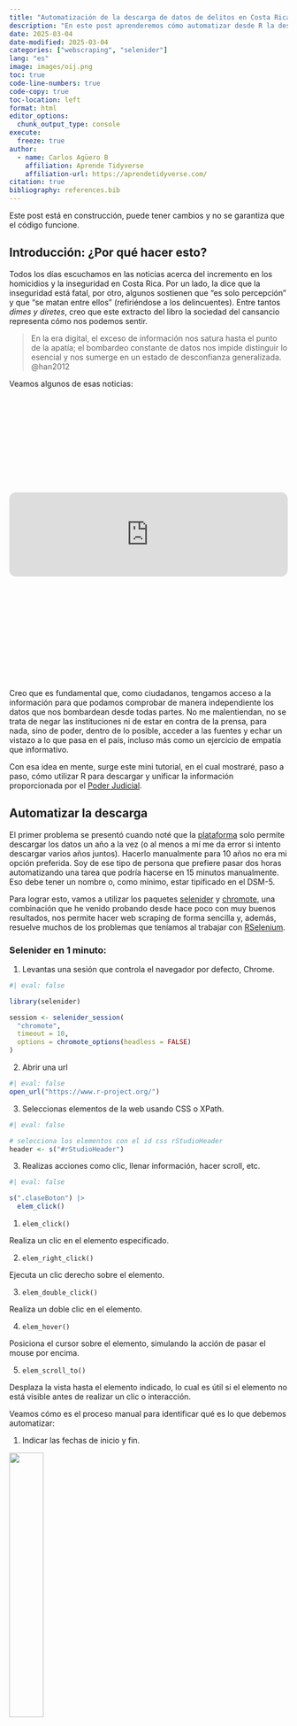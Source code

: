 ```yaml
---
title: "Automatización de la descarga de datos de delitos en Costa Rica"
description: "En este post aprenderemos cómo automatizar desde R la descarga, unificación y limpieza de datos sobre delitos en Costa Rica, obtenidos desde la plataforma del Poder Judicial."
date: 2025-03-04
date-modified: 2025-03-04
categories: ["webscraping", "selenider"] 
lang: "es"
image: images/oij.png
toc: true
code-line-numbers: true
code-copy: true
toc-location: left
format: html
editor_options: 
  chunk_output_type: console
execute: 
  freeze: true
author:
  - name: Carlos Agüero B
    affiliation: Aprende Tidyverse
    affiliation-url: https://aprendetidyverse.com/
citation: true
bibliography: references.bib
---
```


<meta property="og:title" content="Automatización de la descarga de datos de delitos en Costa Rica" />
<meta property="og:description" content="En este post aprenderemos cómo automatizar desde R la descarga, unificación y limpieza de datos sobre delitos en Costa Rica, obtenidos desde la plataforma del Poder Judicial." />
<meta property="og:type" content="video.other" />
<meta property="og:url" content="https://aprendetidyverse.com/automatizacion-delitos" />
<meta property="og:image" content="https://aprendetidyverse.com/images/oij.png" />
<meta property="og:site_name" content="Aprende Tidyverse" />
<meta property="og:locale" content="es_ES" />

<meta property="article:published_time" content="2025-03-04T00:00:00+00:00" />
<meta property="article:modified_time" content="2025-03-04T00:00:00+00:00" />

<!-- Open Graph Video Preview -->
<meta property="og:video" content="https://player.vimeo.com/video/710119524?badge=0&amp;autopause=0&amp;player_id=0&amp;app_id=58479" />
<meta property="og:video:secure_url" content="https://player.vimeo.com/video/710119524?badge=0&amp;autopause=0&amp;player_id=0&amp;app_id=58479" />
<meta property="og:video:type" content="text/html" />
<meta property="og:video:width" content="1280" />
<meta property="og:video:height" content="720" />

::: {.callout-note}
Este post está en construcción, puede tener cambios y no se garantiza que el código funcione.
:::

## Introducción: ¿Por qué hacer esto?

Todos los días escuchamos en las noticias acerca del incremento en los homicidios y la inseguridad en Costa Rica. Por un lado, la dice que la inseguridad está fatal, por otro, algunos sostienen que "es solo percepción" y que "se matan entre ellos" (refiriéndose a los delincuentes). Entre tantos *dimes y diretes*, creo que este extracto del libro la sociedad del cansancio representa cómo nos podemos sentir.

> En la era digital, el exceso de información nos satura hasta el punto de la apatía; el bombardeo constante de datos nos impide distinguir lo esencial y nos sumerge en un estado de desconfianza generalizada. @han2012

Veamos algunos de esas noticias: 

<br>
<div class="iframely-embed"><div class="iframely-responsive" style="height: 140px; padding-bottom: 0;"><a href="https://semanariouniversidad.com/pais/con-880-homicidios-2024-cerro-como-el-segundo-ano-mas-violento-de-la-historia/" data-iframely-url="//cdn.iframe.ly/api/iframe?card=small&url=http%3A%2F%2Fsemanariouniversidad.com%2Fpais%2Fcon-880-homicidios-2024-cerro-como-el-segundo-ano-mas-violento-de-la-historia%2F&key=82791205449a6b87420b0f7a75017b28"></a></div></div><script async src="//cdn.iframe.ly/embed.js" charset="utf-8"></script>
<br>
<iframe style="border-radius:12px" src="https://open.spotify.com/embed/episode/08JtqQzvLNuXolKz4gm4oF?utm_source=generator" width="100%" height="152" frameBorder="0" allowfullscreen="" allow="autoplay; clipboard-write; encrypted-media; fullscreen; picture-in-picture" loading="lazy"></iframe>
<br>
<br>
<div class="iframely-embed"><div class="iframely-responsive" style="height: 140px; padding-bottom: 0;"><a href="https://www.nacion.com/sucesos/crimenes/costa-rica-supera-100-homicidios-en-apenas-42-dias/4IYB2XIVJVHJDDLVONXBPHJR7E/story/" data-iframely-url="//cdn.iframe.ly/api/iframe?card=small&url=https%3A%2F%2Fwww.nacion.com%2Fsucesos%2Fcrimenes%2Fcosta-rica-supera-100-homicidios-en-apenas-42-dias%2F4IYB2XIVJVHJDDLVONXBPHJR7E%2Fstory%2F&key=82791205449a6b87420b0f7a75017b28"></a></div></div><script async src="//cdn.iframe.ly/embed.js" charset="utf-8"></script>
<br>

Creo que es fundamental que, como ciudadanos, tengamos acceso a la información para que podamos comprobar de manera independiente los datos que nos bombardean desde todas partes. No me malentiendan, no se trata de negar las instituciones ni de estar en contra de la prensa, para nada, sino de poder, dentro de lo posible, acceder a las fuentes y echar un vistazo a lo que pasa en el país, incluso más como un ejercicio de empatía que informativo.

Con esa idea en mente, surge este mini tutorial, en el cual mostraré, paso a paso, cómo utilizar R para descargar y unificar la información proporcionada por el [Poder Judicial](https://pjenlinea3.poder-judicial.go.cr/estadisticasoij/).


## Automatizar la descarga

El primer problema se presentó cuando noté que la [plataforma](https://pjenlinea3.poder-judicial.go.cr/estadisticasoij/) solo permite descargar los datos un año a la vez (o al menos a mí me da error si intento descargar varios años juntos). Hacerlo manualmente para 10 años no era mi opción preferida. Soy de ese tipo de persona que prefiere pasar dos horas automatizando una tarea que podría hacerse en 15 minutos manualmente. Eso debe tener un nombre o, como mínimo, estar tipificado en el DSM-5.

Para lograr esto, vamos a utilizar los paquetes [selenider](https://ashbythorpe.github.io/selenider/index.html) y [chromote](https://rstudio.github.io/chromote/), una combinación que he venido probando desde hace poco con muy buenos resultados, nos permite hacer web scraping de forma sencilla y, además, resuelve muchos de los problemas que teníamos al trabajar con [RSelenium](https://docs.ropensci.org/RSelenium/).

### Selenider en 1 minuto:

1. Levantas una sesión que controla el navegador por defecto, Chrome.

```r
#| eval: false

library(selenider)

session <- selenider_session(
  "chromote",
  timeout = 10,
  options = chromote_options(headless = FALSE)
)
```

2. Abrir una url 

```r
#| eval: false
open_url("https://www.r-project.org/")
```

3. Seleccionas elementos de la web usando CSS o XPath.

```r
#| eval: false

# selecciona los elementos con el id css rStudioHeader
header <- s("#rStudioHeader") 
```

3. Realizas acciones como clic, llenar información, hacer scroll, etc.

```r
#| eval: false

s(".claseBoton") |>
  elem_click()
```

1. `elem_click()`

Realiza un clic en el elemento especificado.

2. `elem_right_click()`

Ejecuta un clic derecho sobre el elemento.

3. `elem_double_click()`

Realiza un doble clic en el elemento.

4. `elem_hover()`

Posiciona el cursor sobre el elemento, simulando la acción de pasar el mouse por encima.

5. `elem_scroll_to()`

Desplaza la vista hasta el elemento indicado, lo cual es útil si el elemento no está visible antes de realizar un clic o interacción.

Veamos cómo es el proceso manual para identificar qué es lo que debemos automatizar:

1. Indicar las fechas de inicio y fin.

![](images/fechas_oij.png){width=35%}

2. Indicar el lugar del suceso.

![](images/lugar_suceso.png){width=35%}

3. Seleccionar la categoría delictiva.

![](images/categoria_delictiva.png){width=35%}

4. Indicar si se trata de víctima policial.

![](images/victima_policial.png){width=35%}

5. Hacer clic en el botón de descargar Excel.

![](images/guardar_excel.png){width=35%}

> Acá me quedé pegado en un buen rato intentando como explicar el código, y llegué a la conclusión de que lo más razonable es un video corto.

**aca va un video**

---

```r
#| code-fold: true
#| code-summary: "Puedes ver el código completo acá."
#| eval: false

library(rvest)
library(selenider)
library(lubridate)
library(fs)
library(purrr)
library(janitor)
library(glue)
library(chromote)
library(dplyr)
library(readr)
library(stringr)

wait_for_download <- function(download_dir, filename, timeout = 60) {
  start_time <- Sys.time()
  file_path <- file.path(download_dir, filename)
  while (
    as.numeric(difftime(Sys.time(), start_time, units = "secs")) <= timeout
  ) {
    if (
      file.exists(file_path) &&
        length(list.files(download_dir, pattern = "\\.crdownload$")) == 0
    ) {
      return(TRUE)
    }
    Sys.sleep(1)
  }
  cli::cli_abort("Se acabó el tiempo de espera")
}

download_dataset_pj <- function(
  date = lubridate::today(),
  download_dir = "data",
  filename = "Estadisticas.xls"
) {
  dir.create(download_dir, showWarnings = FALSE, recursive = TRUE)
  full_path <- file.path(download_dir, filename)

  session <- selenider_session(
    "chromote",
    timeout = 10,
    options = chromote_options(headless = TRUE)
  )
  session$driver$Browser$setDownloadBehavior(
    behavior = "allow",
    downloadPath = normalizePath(download_dir)
  )

  open_url("https://pjenlinea3.poder-judicial.go.cr/estadisticasoij/")

  start_date <- format(date, "%d/%m/%Y")
  end_date <- update(date, month = 12, day = 31)
  end_date <- if_else(end_date > today(), today(), end_date)
  end_date <- format(end_date, "%d/%m/%Y")

  execute_js_expr(
    "document.getElementById('txtFechaFinal').removeAttribute('readonly',0);"
  )
  execute_js_expr(glue(
    "document.getElementById('txtFechaFinal').value = '{end_date}';",
  ))

  execute_js_expr(
    "document.getElementById('txtFechaInicio').removeAttribute('readonly',0);"
  )
  execute_js_expr(glue(
    "document.getElementById('txtFechaInicio').value = '{start_date}';",
  ))

  execute_js_expr("document.getElementById('chbTodoPais').click();")
  execute_js_expr("document.getElementById('chbTodoDelitos').click();")
  execute_js_expr("document.getElementById('chbTodaVictima').click();")

  execute_js_expr("document.getElementById('btnExcel').click();")

  wait_for_download(download_dir, filename)

  new_filename <- paste0("delitos_", format(date, "%Y-%m-%d"), ".html")
  new_path <- file.path(download_dir, new_filename)
  fs::file_move(full_path, new_path)

  return(new_path)
}

.years <- ymd("2025-01-01") - years(0:11)

df <- map(
  .years,
  \(x) {
    .file <- download_dataset_pj(date = x)
    df <- read_html(.file) |>
      html_table()
    df <- df[[1]]
    return(df)
  },
  .progress = TRUE
) |>
  list_rbind()

df |>
  clean_names() |>
  mutate(
    across(where(is.character), str_to_title),
    fecha = ymd(fecha)
  ) |>
  readr::write_rds(glue("data/delitos_{today()}.rds"))
```

## Problemas con el archivo descargado 😢

Luego de hacer la descarga apareció un problema. Al intentar abrir el archivo desde R, me encontré con un error, el archivo parecía corrupto o mal formateado. Era raro, porque si abría el archivo directamente desde Excel, todo funcionaba bien.

Revisando el código fuente de la web, pude encontrar que el archivo se genera a partir de una tabla `HTML` que se codifica en `Base64`, asignándole la extensión `.xls` y un MIME type de Excel *(Excel viejito).* Esto quiere decir que, aunque se pretende que sea un archivo de Excel, el contenido real es HTML y no el formato binario nativo de Excel (xls). Excel, que siempre que puede resuelve, logra detectar ese contenido y mostrar la tabla correctamente, pero el paquete `readxl`, que utiliza la librería `libxls`, requiere específicamente el formato binario de Excel para poder abrirlo. Por eso, al intentar abrirlo en R se produce el error *libxls error: Unable to open file*, porque, **sorpresa, ¡no es un archivo de Excel!**

La solución fue sencilla, si se trata de un archivo `HTML`, basta con cambiarle la extensión de `.xls` a `.html` y usar la función `read_html` del paquete `rvest`. Una vez resuelto esto, quedó completamente automatizado el proceso de descarga de 10 años de registros en un clic.

## Limpieza y normalización de los datos

A partir de aquí, el trabajo de limpieza es muy corto. Se normalizan los nombres de las columnas y, además, se ajustan las variables de tipo texto para evitar tenerlas únicamente en mayúsculas.

Aquí, alguien podría preguntarse: ¿por qué, entonces, no descargar directamente el archivo `.csv` y listo? Pasa que, por algún motivo, al archivo `CSV` le falta la columna `distrito`. Asumo que está relacionado con la forma en que se genera a partir de la tabla HTML original, pero, la verdad, no lo investigué.

Puedes descargar los datos en el siguiente enlace [descargar datos](../data/delitos_2025-03-03.zip)

## ¿Y ahora qué?

Esta sería la primera parte del trabajo. Ahora que tenemos los datos, estamos listos para realizar un análisis. En el siguiente post hablaremos sobre el tema de los homicidios en Costa Rica, su evolución, y podremos salir de la duda que inició todo: ¿es realmente el aumento de la inseguridad solo un tema de percepción (como hace un tiempo decía un ministro en un podcast) Spoiler: NO


Finalmente, un reconocimiento especial al Poder Judicial por el esfuerzo y la transparencia de poner estos datos a disposición de la ciudadanía, sin embargo, es importante mencionar que la plataforma todavía tiene puntos destacables de mejora.

¡Nos vemos en ese próximo post!